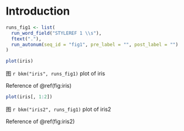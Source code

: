 # Introduction {#intro}

```{r}
runs_fig1 <- list(
  run_word_field("STYLEREF 1 \\s"),
  ftext("."),
  run_autonum(seq_id = "fig1", pre_label = "", post_label = "")
)
```


```{r}
plot(iris)
```
::: {custom-style="Image Caption"}
图 `r bkm("iris", runs_fig1)` plot of iris
:::

Reference of \@ref(fig:iris)



```{r}
plot(iris[, 1:2])
```
::: {custom-style="Image Caption"}
图 `r bkm("iris2", runs_fig1)` plot of iris2
:::

Reference of \@ref(fig:iris2)

